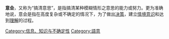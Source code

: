 '''意会'''，又称为“搞清意思”，是指搞清某种模糊情形之意思的能力或努力。更为准确地说，意会是指在高度复杂或不确定的情况下，为了做出[[决策|决策]]，建立[[情境意识|情境意识]]和达到[[理解|理解]]的过程。


{{Lang-stub}}

[[Category:信息、知识与不确定性|Category:信息、知识与不确定性]]
[[Category:語意|Category:語意]]